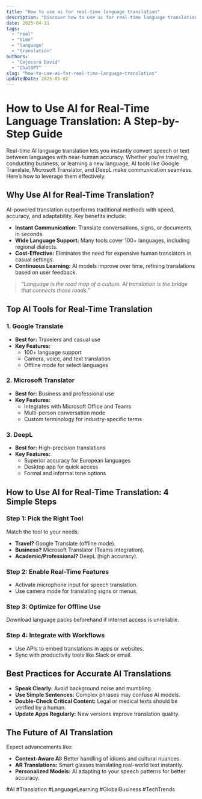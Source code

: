 ```yaml
---
title: "How to use ai for real-time language translation"
description: "Discover how to use ai for real-time language translation with this in-depth guide, providing actionable insights and practical tips to boost your knowledge and results."
date: 2025-04-11
tags:
  - "real"
  - "time"
  - "language"
  - "translation"
authors:
  - "Cojocaru David"
  - "ChatGPT"
slug: "how-to-use-ai-for-real-time-language-translation"
updatedDate: 2025-05-02
---
```


# How to Use AI for Real-Time Language Translation: A Step-by-Step Guide  

Real-time AI language translation lets you instantly convert speech or text between languages with near-human accuracy. Whether you're traveling, conducting business, or learning a new language, AI tools like Google Translate, Microsoft Translator, and DeepL make communication seamless. Here’s how to leverage them effectively.  

## Why Use AI for Real-Time Translation?  

AI-powered translation outperforms traditional methods with speed, accuracy, and adaptability. Key benefits include:  

- **Instant Communication:** Translate conversations, signs, or documents in seconds.  
- **Wide Language Support:** Many tools cover 100+ languages, including regional dialects.  
- **Cost-Effective:** Eliminates the need for expensive human translators in casual settings.  
- **Continuous Learning:** AI models improve over time, refining translations based on user feedback.  

> _"Language is the road map of a culture. AI translation is the bridge that connects those roads."_  

## Top AI Tools for Real-Time Translation  

### 1. Google Translate  
- **Best for:** Travelers and casual use  
- **Key Features:**  
  - 100+ language support  
  - Camera, voice, and text translation  
  - Offline mode for select languages  

### 2. Microsoft Translator  
- **Best for:** Business and professional use  
- **Key Features:**  
  - Integrates with Microsoft Office and Teams  
  - Multi-person conversation mode  
  - Custom terminology for industry-specific terms  

### 3. DeepL  
- **Best for:** High-precision translations  
- **Key Features:**  
  - Superior accuracy for European languages  
  - Desktop app for quick access  
  - Formal and informal tone options  

## How to Use AI for Real-Time Translation: 4 Simple Steps  

### Step 1: Pick the Right Tool  
Match the tool to your needs:  
- **Travel?** Google Translate (offline mode).  
- **Business?** Microsoft Translator (Teams integration).  
- **Academic/Professional?** DeepL (high accuracy).  

### Step 2: Enable Real-Time Features  
- Activate microphone input for speech translation.  
- Use camera mode for translating signs or menus.  

### Step 3: Optimize for Offline Use  
Download language packs beforehand if internet access is unreliable.  

### Step 4: Integrate with Workflows  
- Use APIs to embed translations in apps or websites.  
- Sync with productivity tools like Slack or email.  

## Best Practices for Accurate AI Translations  

- **Speak Clearly:** Avoid background noise and mumbling.  
- **Use Simple Sentences:** Complex phrases may confuse AI models.  
- **Double-Check Critical Content:** Legal or medical texts should be verified by a human.  
- **Update Apps Regularly:** New versions improve translation quality.  

## The Future of AI Translation  

Expect advancements like:  
- **Context-Aware AI:** Better handling of idioms and cultural nuances.  
- **AR Translations:** Smart glasses translating real-world text instantly.  
- **Personalized Models:** AI adapting to your speech patterns for better accuracy.  

#AI #Translation #LanguageLearning #GlobalBusiness #TechTrends